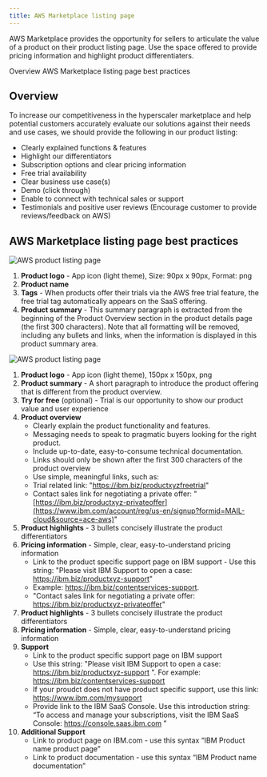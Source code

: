 ```yaml
---
title: AWS Marketplace listing page
---
```




<PageDescription>

AWS Marketplace provides the opportunity for sellers to articulate the value of a product on their product listing page. Use the space offered to provide pricing information and highlight product differentiaters.
</PageDescription>

<AnchorLinks>
    <AnchorLink> Overview </AnchorLink>
    <AnchorLink> AWS Marketplace listing page best practices </AnchorLink>
</AnchorLinks>

## Overview 

To increase our competitiveness in the hyperscaler marketplace and help potential customers accurately evaluate our solutions against their needs and use cases, we should provide the following in our product listing:

- Clearly explained functions & features
- Highlight our differentiators
- Subscription options and clear pricing information
- Free trial availability
- Clear business use case(s)
- Demo (click through)
- Enable to connect with technical sales or support
- Testimonials and positive user reviews (Encourage customer to provide reviews/feedback on AWS)

## AWS Marketplace listing page best practices

<Row>
  <Column colMd={8} colLg={10}>

![AWS product listing page](/images/aws-listing-page/SearchResults.png)

  </Column>
</Row> 

1. **Product logo** - App icon (light theme), Size: 90px x 90px, Format: png
2. **Product name** 
3. **Tags** - When products offer their trials via the AWS free trial feature, the free trial tag automatically appears on the SaaS offering.
4. **Product summary** - This summary paragraph is extracted from the beginning of the Product Overview section in the product details page (the first 300 characters). Note that all formatting will be removed, including any bullets and links, when the information is displayed in this product summary area. 

<CardGroup>
  <MiniCard
    title="Figma template"
    href="https://www.figma.com/file/SlZ7TK2mTzNLIHZB2dGXRF/MCSP-Discover%2C-Learn%2C-Try%2C-Buy-flows?node-id=1196%3A572095&t=dIldHGZ6ycoeP78Q-1"
    actionIcon="launch"
  ></MiniCard>
  <MiniCard
    title="Graphic asset format"
    href="https://www.figma.com/file/SlZ7TK2mTzNLIHZB2dGXRF/MCSP-Discover%2C-Learn%2C-Try%2C-Buy-flows?node-id=2042%3A429763&t=dIldHGZ6ycoeP78Q-1"
    actionIcon="launch"
  ></MiniCard>
</CardGroup>


<Row>
  <Column colMd={8} colLg={10}>

![AWS product listing page](/images/aws-listing-page/Listing.png)

  </Column>
</Row>

1. **Product logo** - App icon (light theme), 150px x 150px, png
2. **Product summary** - A short paragraph to introduce the product offering that is different from the product overview.
3. **Try for free** (optional) - Trial is our opportunity to show our product value and user experience
4. **Product overview**
   - Clearly explain the product functionality and features.
   - Messaging needs to speak to pragmatic buyers looking for the right product.
   - Include up-to-date, easy-to-consume technical documentation.
   - Links should only be shown after the first 300 characters of the product overview
   - Use simple, meaningful links, such as:
   - Trial related link: "https://ibm.biz/productxyzfreetrial"
   - Contact sales link for negotiating a private offer: "[https://ibm.biz/productxyz-privateoffer](https://www.ibm.com/account/reg/us-en/signup?formid=MAIL-cloud&source=ace-aws)"
5. **Product highlights** - 3 bullets concisely illustrate the product differentiators
6. **Pricing information** - Simple, clear, easy-to-understand pricing information
   - Link to the product specific support page on IBM support - Use this string: "Please visit IBM Support to open a case: https://ibm.biz/productxyz-support"
   - Example: https://ibm.biz/contentservices-support.
   - "Contact sales link for negotiating a private offer: https://ibm.biz/productxyz-privateoffer"
7. **Product highlights** - 3 bullets concisely illustrate the product differentiators
8. **Pricing information** - Simple, clear, easy-to-understand pricing information
9. **Support**
   - Link to the product specific support page on IBM support
   - Use this string: "Please visit IBM Support to open a case: https://ibm.biz/productxyz-support ". For example: https://ibm.biz/contentservices-support
   - If your proudct does not have product specific support, use this link: https://www.ibm.com/mysupport
   - Provide link to the IBM SaaS Console. Use this introduction string: “To access and manage your subscriptions, visit the IBM SaaS Console: https://console.saas.ibm.com ”
10. **Additional Support**
    - Link to product page on IBM.com - use this syntax “IBM Product name product page”
    - Link to product documentation - use this syntax “IBM Product name documentation”

<CardGroup>
  <MiniCard 
    title="Figma template" 
    href="https://www.figma.com/file/SlZ7TK2mTzNLIHZB2dGXRF/MCSP-Discover%2C-Learn%2C-Try%2C-Buy-flows?node-id=1196%3A572095&t=dIldHGZ6ycoeP78Q-1"
    actionIcon="launch">
  </MiniCard>
  <MiniCard 
    title="Graphic asset format" 
    href="https://www.figma.com/file/SlZ7TK2mTzNLIHZB2dGXRF/MCSP-Discover%2C-Learn%2C-Try%2C-Buy-flows?node-id=2042%3A429763&t=dIldHGZ6ycoeP78Q-1"
    actionIcon="launch">
  </MiniCard>
</CardGroup> 